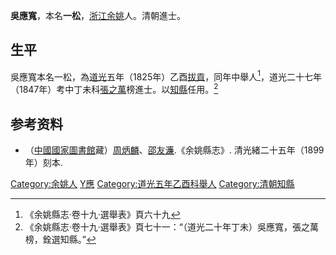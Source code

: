 '''吳應寬'''，本名'''一松'''，[[浙江|浙江]][[余姚|余姚]]人。清朝進士。

==生平==
吳應寬本名一松，為[[道光|道光]]五年（1825年）乙酉[[拔貢|拔貢]]，同年中舉人<ref>《余姚縣志·卷十九·選舉表》頁六十九</ref>，道光二十七年（1847年）考中丁未科[[張之萬|張之萬]]榜進士。以[[知縣|知縣]]任用。<ref>《余姚縣志·卷十九·選舉表》頁七十一：“（道光二十年丁未）吳應寬，張之萬榜，銓選知縣。”</ref>

== 参考资料 ==
{{reflist}}

*（[[中國國家圖書館|中國國家圖書館]]藏）[[周炳麟|周炳麟]]、[[邵友濂|邵友濂]].《余姚縣志》. 清光緒二十五年（1899年）刻本.

{{道光二十七年丁未科殿試金榜}}

{{Authority control}}

{{DEFAULTSORT:Wu吳}}
[[Category:余姚人|Category:余姚人]]
[[Category:吳姓|Y應]]
[[Category:道光五年乙酉科舉人|Category:道光五年乙酉科舉人]]
[[Category:清朝知縣|Category:清朝知縣]]


{{清朝人物小作品}}